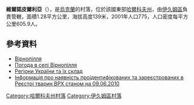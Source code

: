 {{coord|49|2|4|N|37|7|32|E|scale:100000_region:UA|display=title}}

'''維爾諾皮爾利亞'''（{{lang-uk|Вірнопілля}}），是[[烏克蘭|烏克蘭]]的村落，位於該國東部[[哈爾科夫州|哈爾科夫州]]，由[[伊久姆區|伊久姆區]]負責管轄，面積1.28平方公里，海拔高度139米，2001年人口775，人口密度每平方公里605.9人。

==參考資料==
* [http://w1.c1.rada.gov.ua/pls/z7502/A005?rdat1=09.01.2009&rf7571=33240 Вірнопілля]{{dead link|date=2018年4月 |bot=InternetArchiveBot |fix-attempted=yes }}
* [http://weather.in.ua/ua/har'kovskaja/4123 Погода в селі Вірнопілля]
* [http://gska2.rada.gov.ua/pls/z7502/A005?rdat1=03.04.2009&rf7571=33240/ Регіони України та їх склад]{{dead link|date=2018年4月 |bot=InternetArchiveBot |fix-attempted=yes }}
* [http://ipairtwebclient.agro-id.gov.ua/(S(0w0urk5545102o55t2exkive))/ReportTown.aspx?RegionID=75745&type=%204&AnimalType=%205&Culture=uk-UA&TownID=75768&Date=09.06.2010&TownName=%D1%81.%20%D0%92%D1%96%D1%80%D0%BD%D0%BE%D0%BF%D1%96%D0%BB%D0%BB%D1%8F/ Інформація про наявність проідентифікованих та зареєстрованих в Реєстрі тварин ВРХ станом на 09.06.2010]{{dead link|date=2018年4月 |bot=InternetArchiveBot |fix-attempted=yes }}

{{DEFAULTSORT:Вірнопілля}}
[[Category:哈爾科夫州村落|Category:哈爾科夫州村落]]
[[Category:伊久姆區村落|Category:伊久姆區村落]]


{{Kharkiv-geo-stub}}